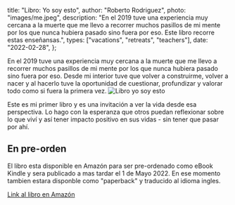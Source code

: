 
  title: "Libro: Yo soy esto",
  author: "Roberto Rodriguez",
  photo: "images/me.jpeg",
  description:
    "En el 2019 tuve una experiencia muy cercana a la muerte que me llevo a recorrer muchos pasillos de mi mente por los que nunca hubiera pasado sino fuera por eso. Este libro recorre estas enseñansas.",
  types: ["vacations", "retreats", "teachers"],
  date: "2022-02-28",
};

En el 2019 tuve una experiencia muy cercana a la muerte que me llevo a recorrer muchos pasillos de mi mente por los que nunca hubiera pasado sino fuera por eso. Desde mi interior tuve que volver a construirme, volver a nacer y al hacerlo tuve la oportunidad de cuestionar, profundizar y valorar todo como si fuera la primera vez.
![Libro yo soy esto](/images/libro.png "Yo soy esto")

Este es mi primer libro y es una invitación a ver la vida desde esa perspectiva. Lo hago con la esperanza que otros puedan reflexionar sobre lo que viví y así tener impacto positivo en sus vidas - sin tener que pasar por ahí.

## En pre-orden

El libro esta disponible en Amazón para ser pre-ordenado como eBook Kindle y sera publicado a mas tardar el 1 de Mayo 2022. En ese momento tambien estara disponble como "paperback" y traducido al idioma ingles.

[Link al libro en Amazón](https://www.amazon.com/dp/B09TLF5LVB?ref_=pe_3052080_276849420)

